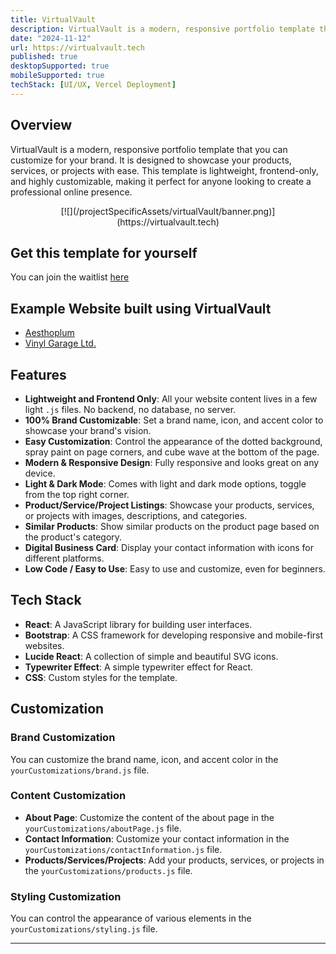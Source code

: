 ```yaml
---
title: VirtualVault
description: VirtualVault is a modern, responsive portfolio template that you can customize for your brand.
date: "2024-11-12"
url: https://virtualvault.tech
published: true
desktopSupported: true
mobileSupported: true
techStack: [UI/UX, Vercel Deployment]
---
```


## Overview

VirtualVault is a modern, responsive portfolio template that you can customize for your brand. It is designed to showcase your products, services, or projects with ease. This template is lightweight, frontend-only, and highly customizable, making it perfect for anyone looking to create a professional online presence.

<div align="center">
  [![](/projectSpecificAssets/virtualVault/banner.png)](https://virtualvault.tech)
</div>

## Get this template for yourself

You can join the waitlist [here](https://virtualvault.tech/pricing)

## Example Website built using VirtualVault

- [Aesthoplum](https://aesthoplum.vercel.app)
- [Vinyl Garage Ltd.](https://vinylgarageltd.vercel.app)

## Features

- **Lightweight and Frontend Only**: All your website content lives in a few light `.js` files. No backend, no database, no server.
- **100% Brand Customizable**: Set a brand name, icon, and accent color to showcase your brand's vision.
- **Easy Customization**: Control the appearance of the dotted background, spray paint on page corners, and cube wave at the bottom of the page.
- **Modern & Responsive Design**: Fully responsive and looks great on any device.
- **Light & Dark Mode**: Comes with light and dark mode options, toggle from the top right corner.
- **Product/Service/Project Listings**: Showcase your products, services, or projects with images, descriptions, and categories.
- **Similar Products**: Show similar products on the product page based on the product's category.
- **Digital Business Card**: Display your contact information with icons for different platforms.
- **Low Code / Easy to Use**: Easy to use and customize, even for beginners.

## Tech Stack

- **React**: A JavaScript library for building user interfaces.
- **Bootstrap**: A CSS framework for developing responsive and mobile-first websites.
- **Lucide React**: A collection of simple and beautiful SVG icons.
- **Typewriter Effect**: A simple typewriter effect for React.
- **CSS**: Custom styles for the template.

## Customization

### Brand Customization

You can customize the brand name, icon, and accent color in the `yourCustomizations/brand.js` file.

### Content Customization

- **About Page**: Customize the content of the about page in the `yourCustomizations/aboutPage.js` file.
- **Contact Information**: Customize your contact information in the `yourCustomizations/contactInformation.js` file.
- **Products/Services/Projects**: Add your products, services, or projects in the `yourCustomizations/products.js` file.

### Styling Customization

You can control the appearance of various elements in the `yourCustomizations/styling.js` file.

---
